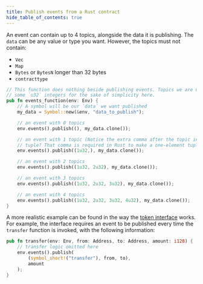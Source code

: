 ```yaml
---
title: Publish events from a Rust contract
hide_table_of_contents: true
---
```


An event can contain up to 4 topics, alongside the data it is publishing. The `data` can be any value or type you want. However, the topics must not contain:

- `Vec`
- `Map`
- `Bytes` or `BytesN` longer than 32 bytes
- `contracttype`

```rust
// This function does nothing beside publishing events. Topics we are using are
// some `u32` integers for the sake of simplicity here.
pub fn events_function(env: Env) {
    // A symbol will be our `data` we want published
    my_data = Symbol::new(&env, "data_to_publish");

    // an event with 0 topics
    env.events().publish((), my_data.clone());

    // an event with 1 topic (Notice the extra comma after the topic in the
    // tuple? That comma is required in Rust to make a one-element tuple)
    env.events().publish((1u32,), my_data.clone());

    // an event with 2 topics
    env.events().publish((1u32, 2u32), my_data.clone());

    // an event with 3 topics
    env.events().publish((1u32, 2u32, 3u32), my_data.clone());

    // an event with 4 topics
    env.events().publish((1u32, 2u32, 3u32, 4u32), my_data.clone());
}
```

A more realistic example can be found in the way the [token interface] works. For example, the interface requires an event to be published every time the `transfer` function is invoked, with the following information:

```rust
pub fn transfer(env: Env, from: Address, to: Address, amount: i128) {
    // transfer logic omitted here
    env.events().publish(
        (symbol_short!("transfer"), from, to),
        amount
    );
}
```

[token interface]: ../../tokens/token-interface.mdx

